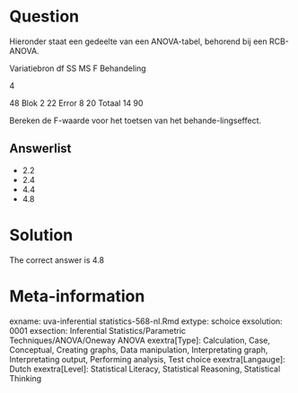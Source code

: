 Question
========

Hieronder staat een gedeelte van een ANOVA-tabel, behorend bij een RCB-ANOVA.

Variatiebron df SS MS F
Behandeling

4

48
Blok 2 22
Error 8 20
Totaal 14 90

Bereken de F-waarde voor het toetsen van het behande-lingseffect. 

Answerlist
----------
* 2.2
* 2.4
* 4.4
* 4.8

Solution
========

The correct answer is  4.8 

Meta-information
================
exname: uva-inferential statistics-568-nl.Rmd 
extype: schoice 
exsolution: 0001 
exsection: Inferential Statistics/Parametric Techniques/ANOVA/Oneway ANOVA
exextra[Type]: Calculation, Case, Conceptual, Creating graphs, Data manipulation, Interpretating graph, Interpretating output, Performing analysis, Test choice 
exextra[Langauge]: Dutch 
exextra[Level]: Statistical Literacy, Statistical Reasoning, Statistical Thinking 
